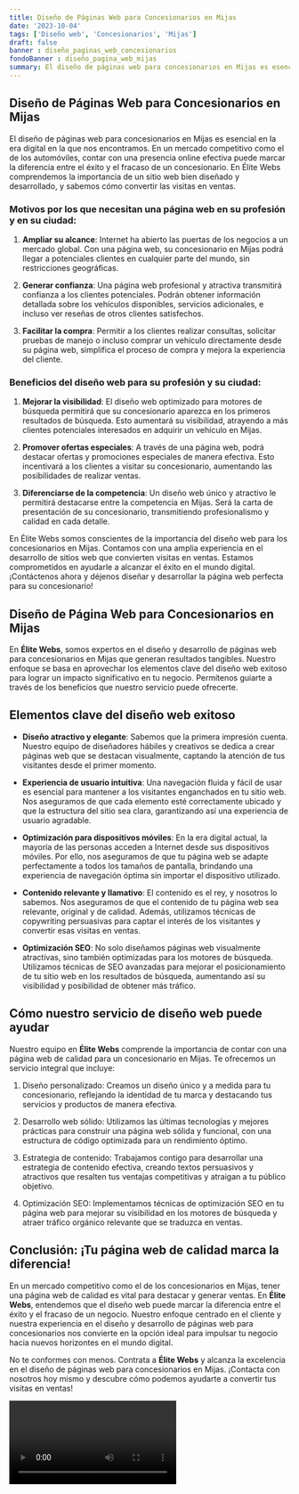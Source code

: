 ```yaml
---
title: Diseño de Páginas Web para Concesionarios en Mijas
date: '2023-10-04'
tags: ['Diseño web', 'Concesionarios', 'Mijas']
draft: false
banner : diseño_paginas_web_concesionarios
fondoBanner : diseño_pagina_web_mijas
summary: El diseño de páginas web para concesionarios en Mijas es esencial en la era digital en la que nos encontramos. En un mercado competitivo como el de los automóviles, contar con una presencia online efectiva puede marcar la diferencia entre el éxito y el fracaso de un concesionario. En Élite Webs comprendemos la importancia de un sitio web bien diseñado y desarrollado, y sabemos cómo convertir las visitas en ventas.
---
```


## Diseño de Páginas Web para Concesionarios en Mijas

El diseño de páginas web para concesionarios en Mijas es esencial en la era digital en la que nos encontramos. En un mercado competitivo como el de los automóviles, contar con una presencia online efectiva puede marcar la diferencia entre el éxito y el fracaso de un concesionario. En Élite Webs comprendemos la importancia de un sitio web bien diseñado y desarrollado, y sabemos cómo convertir las visitas en ventas.

### Motivos por los que necesitan una página web en su profesión y en su ciudad:

1. **Ampliar su alcance**: Internet ha abierto las puertas de los negocios a un mercado global. Con una página web, su concesionario en Mijas podrá llegar a potenciales clientes en cualquier parte del mundo, sin restricciones geográficas.

2. **Generar confianza**: Una página web profesional y atractiva transmitirá confianza a los clientes potenciales. Podrán obtener información detallada sobre los vehículos disponibles, servicios adicionales, e incluso ver reseñas de otros clientes satisfechos.

3. **Facilitar la compra**: Permitir a los clientes realizar consultas, solicitar pruebas de manejo o incluso comprar un vehículo directamente desde su página web, simplifica el proceso de compra y mejora la experiencia del cliente.

### Beneficios del diseño web para su profesión y su ciudad:

1. **Mejorar la visibilidad**: El diseño web optimizado para motores de búsqueda permitirá que su concesionario aparezca en los primeros resultados de búsqueda. Esto aumentará su visibilidad, atrayendo a más clientes potenciales interesados en adquirir un vehículo en Mijas.

2. **Promover ofertas especiales**: A través de una página web, podrá destacar ofertas y promociones especiales de manera efectiva. Esto incentivará a los clientes a visitar su concesionario, aumentando las posibilidades de realizar ventas.

3. **Diferenciarse de la competencia**: Un diseño web único y atractivo le permitirá destacarse entre la competencia en Mijas. Será la carta de presentación de su concesionario, transmitiendo profesionalismo y calidad en cada detalle.

En Élite Webs somos conscientes de la importancia del diseño web para los concesionarios en Mijas. Contamos con una amplia experiencia en el desarrollo de sitios web que convierten visitas en ventas. Estamos comprometidos en ayudarle a alcanzar el éxito en el mundo digital. ¡Contáctenos ahora y déjenos diseñar y desarrollar la página web perfecta para su concesionario!

<GifSeo />

<Cta />

## Diseño de Página Web para Concesionarios en Mijas

En **Élite Webs**, somos expertos en el diseño y desarrollo de páginas web para concesionarios en Mijas que generan resultados tangibles. Nuestro enfoque se basa en aprovechar los elementos clave del diseño web exitoso para lograr un impacto significativo en tu negocio. Permítenos guiarte a través de los beneficios que nuestro servicio puede ofrecerte.

## Elementos clave del diseño web exitoso

- **Diseño atractivo y elegante**: Sabemos que la primera impresión cuenta. Nuestro equipo de diseñadores hábiles y creativos se dedica a crear páginas web que se destacan visualmente, captando la atención de tus visitantes desde el primer momento.

- **Experiencia de usuario intuitiva**: Una navegación fluida y fácil de usar es esencial para mantener a los visitantes enganchados en tu sitio web. Nos aseguramos de que cada elemento esté correctamente ubicado y que la estructura del sitio sea clara, garantizando así una experiencia de usuario agradable.

- **Optimización para dispositivos móviles**: En la era digital actual, la mayoría de las personas acceden a Internet desde sus dispositivos móviles. Por ello, nos aseguramos de que tu página web se adapte perfectamente a todos los tamaños de pantalla, brindando una experiencia de navegación óptima sin importar el dispositivo utilizado.

- **Contenido relevante y llamativo**: El contenido es el rey, y nosotros lo sabemos. Nos aseguramos de que el contenido de tu página web sea relevante, original y de calidad. Además, utilizamos técnicas de copywriting persuasivas para captar el interés de los visitantes y convertir esas visitas en ventas.

- **Optimización SEO**: No solo diseñamos páginas web visualmente atractivas, sino también optimizadas para los motores de búsqueda. Utilizamos técnicas de SEO avanzadas para mejorar el posicionamiento de tu sitio web en los resultados de búsqueda, aumentando así su visibilidad y posibilidad de obtener más tráfico.

## Cómo nuestro servicio de diseño web puede ayudar

Nuestro equipo en **Élite Webs** comprende la importancia de contar con una página web de calidad para un concesionario en Mijas. Te ofrecemos un servicio integral que incluye:

1. Diseño personalizado: Creamos un diseño único y a medida para tu concesionario, reflejando la identidad de tu marca y destacando tus servicios y productos de manera efectiva.

2. Desarrollo web sólido: Utilizamos las últimas tecnologías y mejores prácticas para construir una página web sólida y funcional, con una estructura de código optimizada para un rendimiento óptimo.

3. Estrategia de contenido: Trabajamos contigo para desarrollar una estrategia de contenido efectiva, creando textos persuasivos y atractivos que resalten tus ventajas competitivas y atraigan a tu público objetivo.

4. Optimización SEO: Implementamos técnicas de optimización SEO en tu página web para mejorar su visibilidad en los motores de búsqueda y atraer tráfico orgánico relevante que se traduzca en ventas.

## Conclusión: ¡Tu página web de calidad marca la diferencia!

En un mercado competitivo como el de los concesionarios en Mijas, tener una página web de calidad es vital para destacar y generar ventas. En **Élite Webs**, entendemos que el diseño web puede marcar la diferencia entre el éxito y el fracaso de un negocio. Nuestro enfoque centrado en el cliente y nuestra experiencia en el diseño y desarrollo de páginas web para concesionarios nos convierte en la opción ideal para impulsar tu negocio hacia nuevos horizontes en el mundo digital.

No te conformes con menos. Contrata a **Élite Webs** y alcanza la excelencia en el diseño de páginas web para concesionarios en Mijas. ¡Contacta con nosotros hoy mismo y descubre cómo podemos ayudarte a convertir tus visitas en ventas!

<Video />

<CtaBot job='Concesionarios' city='Mijas'/>

<Gmaps query='Mijas+españa+maps' />